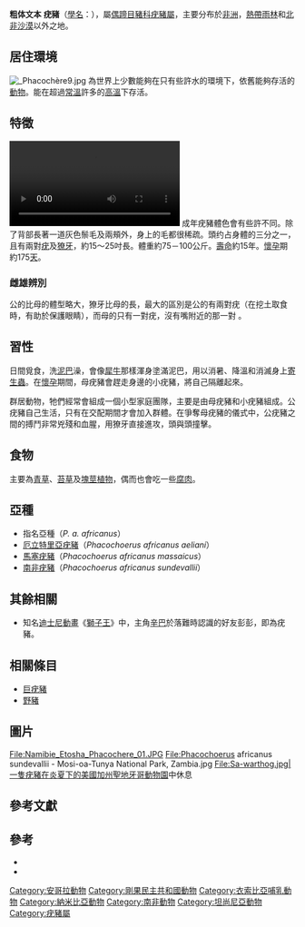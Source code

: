 '''粗体文本'''{{For|一种绰号“疣猪”的攻击机|A-10雷霆二式攻擊機}}
{{Speciesbox
| status = LC
| status_system = iucn3.1
| status_ref = <ref>{{IUCN2008|assessors=Cumming, D.H.M.|year=2008|id=41768|title=Phacochoerus africanus|downloaded=2009年2月10日}}</ref>
| image = Tarangire Warzenschwein1.jpg
| taxon = Phacochoerus africanus
| authority = [[Peter_Simon_Pallas|Pallas]]，1766
| range_map = Distribution P. africanus.svg
| range_map_caption = <div style="padding-left:3px; text-align:left;">{{legend|#a6d67f|border=1px solid #978e73|主要散布地}}{{legend|#e2a67f|border=1px solid #978e73|其餘散布地}}</div>
}}
'''疣豬'''（[[學名|學名]]：''{{lang|la|Phacochoerus africanus}}''），屬[[偶蹄目|偶蹄目]][[豬科|豬科]][[疣豬屬|疣豬屬]]，主要分布於[[非洲|非洲]]，[[熱帶雨林|熱帶雨林]]和[[北非|北非]][[沙漠|沙漠]]以外之地。

== 居住環境 ==
[[File:_Phacochère9.jpg|thumb]]
為世界上少數能夠在只有些許水的環境下，依舊能夠存活的[[動物|動物]]。能在超過[[常溫|常溫]]許多的[[高溫|高溫]]下存活。

== 特徵 ==
[[File:Two_Warthogs_Phacochoerus_africanus_grazing_in_Tanzania.ogv|thumb]]
成年疣豬體色會有些許不同。除了背部長著一道灰色鬃毛及兩頰外，身上的毛都很稀疏。頭约占身體的三分之一，且有兩對[[疣|疣]]及[[獠牙|獠牙]]，約15～25吋長。體重約75－100公斤。[[壽命|壽命]]約15年。[[懷孕|懷孕]]期約175[[天|天]]。

=== 雌雄辨別 ===
公的比母的體型略大，獠牙比母的長，最大的區別是公的有兩對疣（在挖土取食時，有助於保護眼睛），而母的只有一對疣，沒有嘴附近的那一對
。

== 習性 ==
日間覓食，洗[[泥巴|泥巴]]澡，會像[[犀牛|犀牛]]那樣渾身塗滿泥巴，用以消暑、降溫和消滅身上[[寄生蟲|寄生蟲]]。在[[懷孕|懷孕]]期間，母疣豬會趕走身邊的小疣豬，將自己隔離起來。

群居動物，牠們經常會組成一個小型家庭團隊，主要是由母疣豬和小疣豬組成。公疣豬自己生活，只有在交配期間才會加入群體。在爭奪母疣豬的儀式中，公疣豬之間的搏鬥非常兇殘和血腥，用獠牙直接進攻，頭與頭撞擊。

== 食物 ==
主要為[[青草|青草]]、[[苔草|苔草]]及[[塊莖植物|塊莖植物]]，偶而也會吃一些[[腐肉|腐肉]]。

== 亞種 ==
*指名亞種（''P. a. africanus''）
*[[厄立特里亞疣豬|厄立特里亞疣豬]]（''Phacochoerus africanus aeliani''）
*[[馬塞疣豬|馬塞疣豬]]（''Phacochoerus africanus massaicus''）
*[[南非疣豬|南非疣豬]]（''Phacochoerus africanus sundevallii''）

== 其餘相關 ==
*知名[[迪士尼|迪士尼]][[動畫|動畫]]《[[獅子王|獅子王]]》中，主角[[辛巴|辛巴]]於落難時認識的好友彭彭，即為疣豬。

== 相關條目 ==
*[[巨疣豬|巨疣豬]]
*[[野豬|野豬]]

== 圖片 ==
<gallery>
File:Namibie_Etosha_Phacochere_01.JPG
File:Phacochoerus africanus sundevallii - Mosi-oa-Tunya National Park, Zambia.jpg 
File:Sa-warthog.jpg|一隻疣豬在炎夏下的[[美國|美國]][[加州|加州]][[聖地牙哥動物園|聖地牙哥動物園]]中休息
</gallery>

== 參考文獻 ==
{{Reflist}}

{{commons|Phacochoerus_aethiopicus|疣豬}}
{{Wikispecies|Phacochoerus_africanus}}
{{Wiktionary}}

== 參考 ==
{{Wiktionary}}
*{{Wikispecies-inline|Phacochoerus africanus}}
*{{Commons category-inline|Phacochoerus africanus}}
{{Artiodactyla|S.}}
{{Taxonbar|from=Q183255}}

[[Category:安哥拉動物|Category:安哥拉動物]]
[[Category:剛果民主共和國動物|Category:剛果民主共和國動物]]
[[Category:衣索比亞哺乳動物|Category:衣索比亞哺乳動物]]
[[Category:納米比亞動物|Category:納米比亞動物]]
[[Category:南非動物|Category:南非動物]]
[[Category:坦尚尼亞動物|Category:坦尚尼亞動物]]
[[Category:疣豬屬|Category:疣豬屬]]